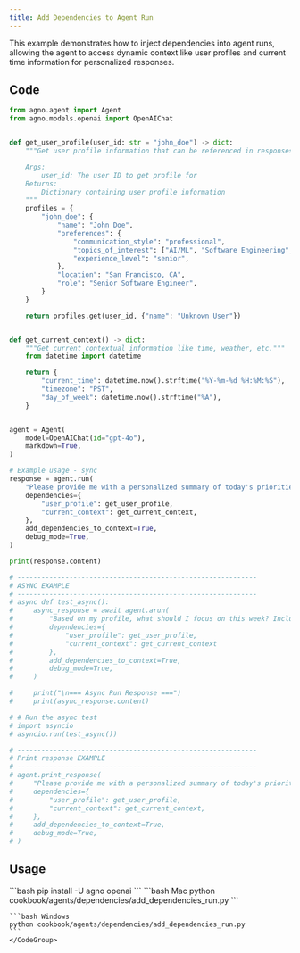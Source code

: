 ```yaml
---
title: Add Dependencies to Agent Run
---
```


This example demonstrates how to inject dependencies into agent runs, allowing the agent to access dynamic context like user profiles and current time information for personalized responses.

## Code

```python cookbook/agents/dependencies/add_dependencies_run.py
from agno.agent import Agent
from agno.models.openai import OpenAIChat


def get_user_profile(user_id: str = "john_doe") -> dict:
    """Get user profile information that can be referenced in responses.

    Args:
        user_id: The user ID to get profile for
    Returns:
        Dictionary containing user profile information
    """
    profiles = {
        "john_doe": {
            "name": "John Doe",
            "preferences": {
                "communication_style": "professional",
                "topics_of_interest": ["AI/ML", "Software Engineering", "Finance"],
                "experience_level": "senior",
            },
            "location": "San Francisco, CA",
            "role": "Senior Software Engineer",
        }
    }

    return profiles.get(user_id, {"name": "Unknown User"})


def get_current_context() -> dict:
    """Get current contextual information like time, weather, etc."""
    from datetime import datetime

    return {
        "current_time": datetime.now().strftime("%Y-%m-%d %H:%M:%S"),
        "timezone": "PST",
        "day_of_week": datetime.now().strftime("%A"),
    }


agent = Agent(
    model=OpenAIChat(id="gpt-4o"),
    markdown=True,
)

# Example usage - sync
response = agent.run(
    "Please provide me with a personalized summary of today's priorities based on my profile and interests.",
    dependencies={
        "user_profile": get_user_profile,
        "current_context": get_current_context,
    },
    add_dependencies_to_context=True,
    debug_mode=True,
)

print(response.content)

# ------------------------------------------------------------
# ASYNC EXAMPLE
# ------------------------------------------------------------
# async def test_async():
#     async_response = await agent.arun(
#         "Based on my profile, what should I focus on this week? Include specific recommendations.",
#         dependencies={
#             "user_profile": get_user_profile,
#             "current_context": get_current_context
#         },
#         add_dependencies_to_context=True,
#         debug_mode=True,
#     )

#     print("\n=== Async Run Response ===")
#     print(async_response.content)

# # Run the async test
# import asyncio
# asyncio.run(test_async())

# ------------------------------------------------------------
# Print response EXAMPLE
# ------------------------------------------------------------
# agent.print_response(
#     "Please provide me with a personalized summary of today's priorities based on my profile and interests.",
#     dependencies={
#         "user_profile": get_user_profile,
#         "current_context": get_current_context,
#     },
#     add_dependencies_to_context=True,
#     debug_mode=True,
# )
```

## Usage

<Steps>
  <Snippet file="create-venv-step.mdx" />

  <Step title="Install libraries">
    ```bash
    pip install -U agno openai
    ```
  </Step>

  <Step title="Run Agent">
    <CodeGroup>
    ```bash Mac
    python cookbook/agents/dependencies/add_dependencies_run.py
    ```
    
    ```bash Windows
    python cookbook/agents/dependencies/add_dependencies_run.py
    ```
    </CodeGroup>
  </Step>
</Steps>